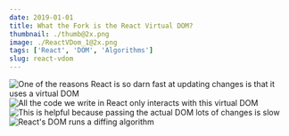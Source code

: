 ```yaml
---
date: 2019-01-01
title: What the Fork is the React Virtual DOM?
thumbnail: ./thumb@2x.png
image: ./ReactVDom_1@2x.png
tags: ['React', 'DOM', 'Algorithms']
slug: react-vdom
---
```


![One of the reasons React is so darn fast at updating changes  is that it uses a virtual DOM](./ReactVDom_1@2x.png)
![All the code we write in React only interacts with this virtual DOM](./ReactVDom_2@2x.png)
![This is helpful because passing the actual DOM lots of changes is slow](./ReactVDom_3@2x.png)
![React's DOM runs a diffing algorithm](./ReactVDom_4@2x.png)

